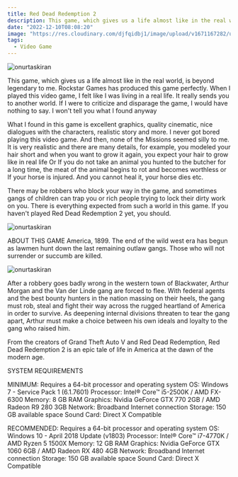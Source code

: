 ```yaml
---
title: Red Dead Redemption 2
description: This game, which gives us a life almost like in the real world, is beyond legendary to me. Rockstar Games has produced this game perfectly.
date: "2022-12-10T08:08:20"
image: "https://res.cloudinary.com/djfqidbj1/image/upload/v1671167282/ukyz9ctzrsmzgyvjaisp.jpg"
tags:
  - Video Game
---
```


<img
  className="w-full rounded-xl"
  src="https://res.cloudinary.com/djfqidbj1/image/upload/v1671167282/ukyz9ctzrsmzgyvjaisp.jpg"
  alt="onurtaskiran"
/>

This game, which gives us a life almost like in the real world, is beyond legendary to me. Rockstar Games has produced this game perfectly. When I played this video game, I felt like I was living in a real life. It really sends you to another world. If I were to criticize and disparage the game, I would have nothing to say. I won't tell you what I found anyway

What I found in this game is excellent graphics, quality cinematic, nice dialogues with the characters, realistic story and more. I never got bored playing this video game. And then, none of the Missions seemed silly to me. It is very realistic and there are many details, for example, you modeled your hair short and when you want to grow it again, you expect your hair to grow like in real life Or If you do not take an animal you hunted to the butcher for a long time, the meat of the animal begins to rot and becomes worthless or If your horse is injured. And you cannot heal it, your horse dies etc.

There may be robbers who block your way in the game, and sometimes gangs of children can trap you or rich people trying to lock their dirty work on you. There is everything expected from such a world in this game. If you haven't played Red Dead Redemption 2 yet, you should.

<img
  className="w-full rounded-xl"
  src="https://res.cloudinary.com/djfqidbj1/image/upload/v1704688306/ua5cytswvr1narcgsvfa.jpg"
  alt="onurtaskiran"
/>

ABOUT THIS GAME
America, 1899. The end of the wild west era has begun as lawmen hunt down the last remaining outlaw gangs. Those who will not surrender or succumb are killed.

<img
  className="w-3/12 mx-2 float-right"
  src="https://res.cloudinary.com/djfqidbj1/image/upload/v1704688307/rsp8wsuv3ozm89vz7twe.jpg"
  alt="onurtaskiran"
/>

After a robbery goes badly wrong in the western town of Blackwater, Arthur Morgan and the Van der Linde gang are forced to flee. With federal agents and the best bounty hunters in the nation massing on their heels, the gang must rob, steal and fight their way across the rugged heartland of America in order to survive. As deepening internal divisions threaten to tear the gang apart, Arthur must make a choice between his own ideals and loyalty to the gang who raised him.

From the creators of Grand Theft Auto V and Red Dead Redemption, Red Dead Redemption 2 is an epic tale of life in America at the dawn of the modern age.

SYSTEM REQUIREMENTS

MINIMUM:
Requires a 64-bit processor and operating system
OS: Windows 7 - Service Pack 1 (6.1.7601)
Processor: Intel® Core™ i5-2500K / AMD FX-6300
Memory: 8 GB RAM
Graphics: Nvidia GeForce GTX 770 2GB / AMD Radeon R9 280 3GB
Network: Broadband Internet connection
Storage: 150 GB available space
Sound Card: Direct X Compatible

RECOMMENDED:
Requires a 64-bit processor and operating system
OS: Windows 10 - April 2018 Update (v1803)
Processor: Intel® Core™ i7-4770K / AMD Ryzen 5 1500X
Memory: 12 GB RAM
Graphics: Nvidia GeForce GTX 1060 6GB / AMD Radeon RX 480 4GB
Network: Broadband Internet connection
Storage: 150 GB available space
Sound Card: Direct X Compatible
